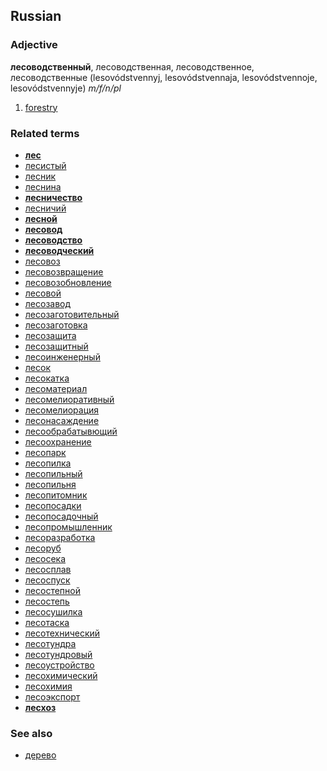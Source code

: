 ==Russian==
===Adjective===
'''лесоводственный''', лесоводственная, лесоводственное, лесоводственные (lesovódstvennyj, lesovódstvennaja, lesovódstvennoje, lesovódstvennyje) ''m/f/n/pl''

# [[forestry]]

===Related terms===
*'''[[лес]]'''
*[[лесистый]]
*[[лесник]]
*[[леснина]]
*'''[[лесничество]]'''
*[[лесничий]]
*'''[[лесной]]'''
*'''[[лесовод]]'''
*'''[[лесоводство]]'''
*'''[[лесоводческий]]'''
*[[лесовоз]]
*[[лесовозвращение]]
*[[лесовозобновление]]
*[[лесовой]]
*[[лесозавод]]
*[[лесозаготовительный]]
*[[лесозаготовка]]
*[[лесозащита]]
*[[лесозащитный]]
*[[лесоинженерный]]
*[[лесок]]
*[[лесокатка]]
*[[лесоматериал]]
*[[лесомелиоративный]]
*[[лесомелиорация]]
*[[лесонасаждение]]
*[[лесообрабатывющий]]
*[[лесоохранение]]
*[[лесопарк]]
*[[лесопилка]]
*[[лесопильный]]
*[[лесопильня]]
*[[лесопитомник]]
*[[лесопосадки]]
*[[лесопосадочный]]
*[[лесопромышленник]]
*[[лесоразработка]]
*[[лесоруб]]
*[[лесосека]]
*[[лесосплав]]
*[[лесоспуск]]
*[[лесостепной]]
*[[лесостепь]]
*[[лесосушилка]]
*[[лесотаска]]
*[[лесотехнический]]
*[[лесотундра]]
*[[лесотундровый]]
*[[лесоустройство]]
*[[лесохимический]]
*[[лесохимия]]
*[[лесоэкспорт]]
*'''[[лесхоз]]'''

===See also===
*[[дерево]]